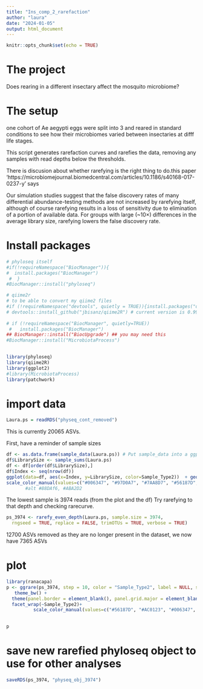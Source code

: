 ---
title: "Ins_comp_2_rarefaction"
author: "laura"
date: "2024-01-05"
output: html_document
---

```{r setup, include=FALSE}
knitr::opts_chunk$set(echo = TRUE)
```

# The project

Does rearing in a different insectary affect the mosquito microbiome?

# The setup

one cohort of Ae aegypti eggs were split into 3 and reared in standard conditions to see how their microbiomes varied between insectaries at difff life stages.


This script generates rarefaction curves and rarefies the data, removing any samples with read depths below the thresholds.

There is discusion about whether rarefying is the right thing to do.this paper 'https://microbiomejournal.biomedcentral.com/articles/10.1186/s40168-017-0237-y' says

Our simulation studies suggest that the false discovery rates of many differential abundance-testing methods are not increased by rarefying itself, although of course rarefying results in a loss of sensitivity due to elimination of a portion of available data. For groups with large (~10×) differences in the average library size, rarefying lowers the false discovery rate.

# Install packages

```{r}

# phyloseq itself
#if(!requireNamespace("BiocManager")){
#  install.packages("BiocManager")
 #  }
#BiocManager::install("phyloseq")

# qiime2r
# to be able to convert my qiime2 files
#if (!requireNamespace("devtools", quietly = TRUE)){install.packages("devtools")}
# devtools::install_github("jbisanz/qiime2R") # current version is 0.99.20
 
# if (!requireNamespace("BiocManager", quietly=TRUE))
 #   install.packages("BiocManager")
## BiocManager::install("BiocUpgrade") ## you may need this
#BiocManager::install("MicrobiotaProcess")
 

library(phyloseq)
library(qiime2R)
library(ggplot2)
#library(MicrobiotaProcess)
library(patchwork)

```


# import data

```{r}
Laura.ps = readRDS("physeq_cont_removed")
```
This is currently 20065 ASVs.
 
First, have a reminder of sample sizes

```{r}
df <- as.data.frame(sample_data(Laura.ps)) # Put sample_data into a ggplot-friendly data.frame
df$LibrarySize <- sample_sums(Laura.ps)
df <- df[order(df$LibrarySize),]
df$Index <- seq(nrow(df))
ggplot(data=df, aes(x=Index, y=LibrarySize, color=Sample_Type2))  + geom_point(alpha=0.7, size=1)+
scale_color_manual(values=c("#006347", "#97D0A7", "#7AA8D7", "#56187D", "#AC0123", "#EF9F26", "#E6CD69"))
       #alt #88DAf6, #ABA2D2
```

The lowest sample is 3974 reads (from the plot and the df)
Try rarefying to that depth and checking rarecurve. 

```{r}
ps_3974 <- rarefy_even_depth(Laura.ps, sample.size = 3974,
  rngseed = TRUE, replace = FALSE, trimOTUs = TRUE, verbose = TRUE)
```

12700 ASVs removed as they are no longer present in the dataset, we now have 7365 ASVs


# plot

```{r warning=FALSE}
library(ranacapa)
p <- ggrare(ps_3974, step = 10, color = "Sample_Type2", label = NULL, se = FALSE) + 
   theme_bw() + 
  theme(panel.border = element_blank(), panel.grid.major = element_blank(), panel.grid.minor = element_blank(), axis.line = element_line(colour = "black")) + 
  facet_wrap(~Sample_Type2)+
          scale_color_manual(values=c("#56187D", "#AC0123", "#006347", "#97D0A7", "#EF9F26", "#7AA8D7"))
 

p
```


# save new rarefied phyloseq object to use for other analyses

```{r}
saveRDS(ps_3974, "physeq_obj_3974")

```